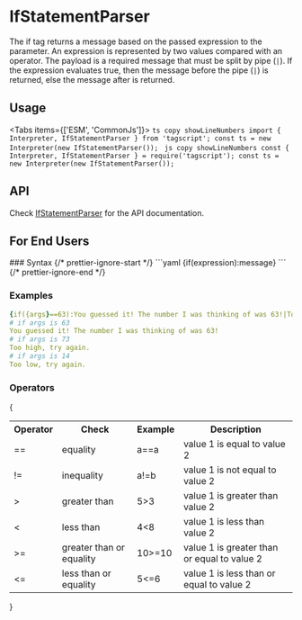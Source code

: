 # IfStatementParser


The if tag returns a message based on the passed expression to the parameter.
An expression is represented by two values compared with an operator.
The payload is a required message that must be split by pipe (`|`).
If the expression evaluates true, then the message before the pipe (`|`) is returned, else the message after is returned.

## Usage

<Tabs items={['ESM', 'CommonJs']}>
	<Tab>
		```ts copy showLineNumbers
			import { Interpreter, IfStatementParser } from 'tagscript';
			const ts = new Interpreter(new IfStatementParser());
    	```
    </Tab>
    <Tab>
    	```js copy showLineNumbers
    		const { Interpreter, IfStatementParser } = require('tagscript');
			const ts = new Interpreter(new IfStatementParser());
    	```

</Tab>

</Tabs>

## API

Check [IfStatementParser](../../typedoc-api/tagscript/classes/IfStatementParser) for the API documentation.

## For End Users

<Callout type="info" emoji={null}>
### Syntax
{/* prettier-ignore-start */}
```yaml
{if(expression):message}
```
{/* prettier-ignore-end */}

### Examples

```yaml
{if({args}==63):You guessed it! The number I was thinking of was 63!|Too {if({args}<63):low|high}, try again.}
# if args is 63
You guessed it! The number I was thinking of was 63!
# if args is 73
Too high, try again.
# if args is 14
Too low, try again.
```

### Operators

{

<table>
<tbody>
<tr><th>Operator</th><th>Check</th><th>Example</th><th>Description</th></tr>
<tr><td>==</td><td>equality</td><td>a==a</td><td>value 1 is equal to value 2</td></tr>
<tr><td>!=</td><td>inequality</td><td>a!=b</td><td>value 1 is not equal to value 2</td></tr>
<tr><td>&gt;</td><td>greater than</td><td>5&gt;3</td><td>value 1 is greater than value 2</td></tr>
<tr><td>&lt;</td><td>less than</td><td>4&lt;8</td><td>value 1 is less than value 2</td></tr>
<tr><td>&gt;=</td><td>greater than or equality</td><td>10&gt;=10</td><td>value 1 is greater than or equal to value 2</td></tr>
<tr><td>&lt;=</td><td>less than or equality</td><td>5&lt;=6</td><td>value 1 is less than or equal to value 2</td></tr>
</tbody>
<tfoot>

</tfoot>
</table>
}

</Callout>
